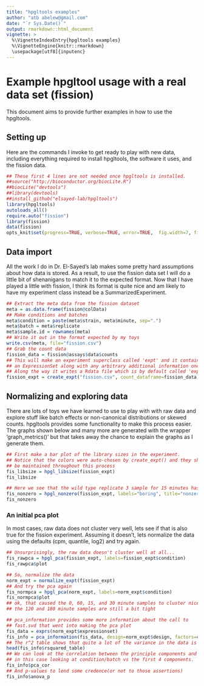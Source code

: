 ```yaml
---
title: "hpgltools examples"
author: "atb abelew@gmail.com"
date: "`r Sys.Date()`"
output: rmarkdown::html_document
vignette: >
  %\VignetteIndexEntry{hpgltools examples}
  %\VignetteEngine{knitr::rmarkdown}
  \usepackage[utf8]{inputenc}
---
```



# Example hpgltool usage with a real data set (fission)

This document aims to provide further examples in how to use the hpgltools.

## Setting up

Here are the commands I invoke to get ready to play with new data, including everything
required to install hpgltools, the software it uses, and the fission data.

```r

## These first 4 lines are not needed once hpgltools is installed.
##source("http://bioconductor.org/biocLite.R")
##biocLite("devtools")
##library(devtools)
##install_github("elsayed-lab/hpgltools")
library(hpgltools)
autoloads_all()
require.auto("fission")
library(fission)
data(fission)
opts_knit$set(progress=TRUE, verbose=TRUE, error=TRUE,  fig.width=7, fig.height=7)


```

## Data import

All the work I do in Dr. El-Sayed's lab makes some pretty hard assumptions about how data is stored.
As a result, to use the fission data set I will do a little bit of shenanigans to match it to the
expected format.  Now that I have played a little with fission, I think its format is quite nice
and am likely to have my experiment class instead be a SummarizedExperiment.

```r

## Extract the meta data from the fission dataset
meta = as.data.frame(fission@colData)
## Make conditions and batches
meta$condition = paste(meta$strain, meta$minute, sep=".")
meta$batch = meta$replicate
meta$sample.id = rownames(meta)
## Write it out in the format expected by my toys
write.csv(meta, file="fission.csv")
## Grab the count data
fission_data = fission@assays$data$counts
## This will make an experiment superclass called 'expt' and it contains
## an ExpressionSet along with any arbitrary additional information one might want to include.
## Along the way it writes a Rdata file which is by default called 'expt.Rdata'
fission_expt = create_expt("fission.csv", count_dataframe=fission_data)

```

## Normalizing and exploring data

There are lots of toys we have learned to use to play with with raw data and explore stuff like
batch effects or non-canonical distributions or skewed counts.  hpgltools provides some functionality
to make this process easier.  The graphs shown below and many more are generated with the wrapper
'graph_metrics()' but that takes away the chance to explain the graphs as I generate them.

```r

## First make a bar plot of the library sizes in the experiment.
## Notice that the colors were auto-chosen by create_expt() and they should
## be maintained throughout this process
fis_libsize = hpgl_libsize(fission_expt)
fis_libsize

## Here we see that the wild type replicate 3 sample for 15 minutes has fewer non-zero genes than all its friends.
fis_nonzero = hpgl_nonzero(fission_expt, labels="boring", title="nonzero vs. cpm")
fis_nonzero

```

### An initial pca plot

In most cases, raw data does not cluster very well, lets see if that is also true for the fission experiment.
Assuming it doesn't, lets normalize the data using the defaults (cpm, quantile, log2) and try again.

```r

## Unsurprisingly, the raw data doesn't cluster well at all...
fis_rawpca = hpgl_pca(fission_expt, labels=fission_expt$condition)
fis_rawpca$plot

## So, normalize the data
norm_expt = normalize_expt(fission_expt)
## And try the pca again
fis_normpca = hpgl_pca(norm_expt, labels=norm_expt$condition)
fis_normpca$plot
## ok, that caused the 0, 60, 15, and 30 minute samples to cluster nicely
## the 120 and 180 minute samples are still a bit tight

## pca_information provides some more information about the call to
## fast.svd that went into making the pca plot
fis_data = exprs(norm_expt$expressionset)
fis_info = pca_information(fis_data, design=norm_expt$design, factors=c("condition","batch"), num_components=4)
## The r^2 table shows that quite a lot of the variance in the data is explained by condition
head(fis_info$rsquared_table)
## We can look at the correlation between the principle components and the factors in the experiment
## in this case looking at condition/batch vs the first 4 components.
fis_info$pca_cor
## And p-values to lend some credence(or not to those assertions)
fis_info$anova_p

```
